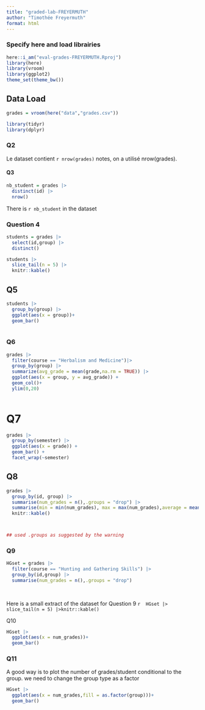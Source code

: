 ```yaml
---
title: "graded-lab-FREYERMUTH"
author: "Timothée Freyermuth"
format: html
---
```

### Specify here and load librairies
```r
here::i_am("eval-grades-FREYERMUTH.Rproj")
library(here)
library(vroom)
library(ggplot2)
theme_set(theme_bw())

```
## Data Load
```r
grades = vroom(here("data","grades.csv"))
```

```r
library(tidyr)
library(dplyr)
```

### Q2
Le dataset contient `r nrow(grades)` notes, on a utilisé nrow(grades).


#### Q3
```r
nb_student = grades |>
  distinct(id) |>
  nrow()
```

There is `r nb_student` in the dataset


### Question 4
```r

students = grades |>
  select(id,group) |>
  distinct()
```
```r
students |>
  slice_tail(n = 5) |>
  knitr::kable()
```


## Q5
```r
students |>
  group_by(group) |>
  ggplot(aes(x = group))+
  geom_bar()
  
```


### Q6
```r
grades |>
  filter(course == "Herbalism and Medicine")|>
  group_by(group) |>
  summarize(avg_grade = mean(grade,na.rm = TRUE)) |>
  ggplot(aes(x = group, y = avg_grade)) +
  geom_col()+
  ylim(0,20)
  
```

# Q7

```r
grades |>
  group_by(semester) |>
  ggplot(aes(x = grade)) +
  geom_bar() +
  facet_wrap(~semester)
```



## Q8


```r
grades |>
  group_by(id, group) |>
  summarise(num_grades = n(),.groups = "drop") |>
  summarise(min = min(num_grades), max = max(num_grades),average = mean(num_grades)) |>
  knitr::kable()



## used .groups as suggested by the warning
```







### Q9


```r
HGset = grades |>
  filter(course == "Hunting and Gathering Skills") |>
  group_by(id,group) |>
  summarise(num_grades = n(),.groups = "drop")
  
  
```
Here is a small extract of the dataset for Question 9 
`r  HGset |> slice_tail(n = 5) |>knitr::kable()`



Q10
```r
HGset |>
  ggplot(aes(x = num_grades))+
  geom_bar()
```
### Q11
A good way is to plot the number of grades/student conditional to
the group. we need to change the group type as a factor
```r
HGset |>
  ggplot(aes(x = num_grades,fill = as.factor(group)))+
  geom_bar()

```

